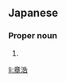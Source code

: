 ==Japanese==
{{ja-kanjitab|あき|ひろ}}

===Proper noun===
{{ja-pos|あきひろ|proper}}

# {{given name|male|lang=ja|sort=あきひろ}}

[[li:章浩]]